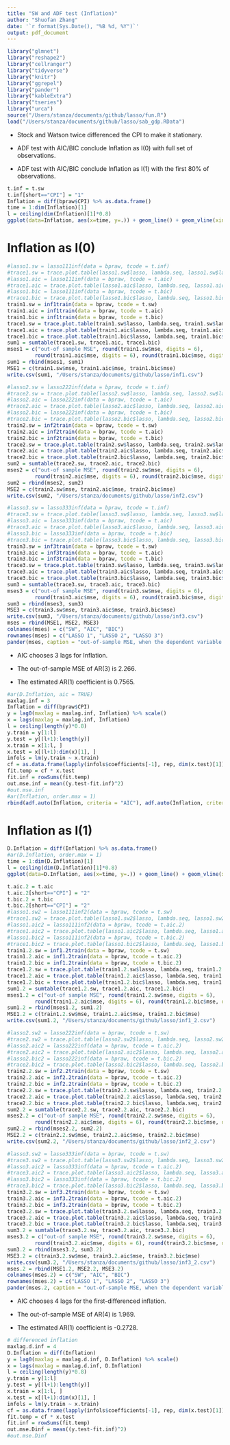 ```yaml
---
title: "SW and ADF test (Inflation)"
author: "Shuofan Zhang"
date: '`r format(Sys.Date(), "%B %d, %Y")`'
output: pdf_document
---
```


```r
library("glmnet")
library("reshape2")
library("cellranger")
library("tidyverse")
library("knitr")
library("ggrepel")
library("pander")
library("kableExtra")
library("tseries")
library("urca")
source("/Users/stanza/documents/github/lasso/fun.R")
load("/Users/stanza/documents/github/lasso/sab_gdp.RData")
```


* Stock and Watson twice differenced the CPI to make it stationary.

* ADF test with AIC/BIC conclude Inflation as I(0) with full set of observations.

* ADF test with AIC/BIC conclude Inflation as I(1) with the first 80% of observations.

```r
t.inf = t.sw
t.inf[short=="CPI"] = "1"
Inflation = diff(bpraw$CPI) %>% as.data.frame()
time = 1:dim(Inflation)[1]
l = ceiling(dim(Inflation)[1]*0.8)
ggplot(data=Inflation, aes(x=time, y=.)) + geom_line() + geom_vline(xintercept=l, color="red")
```

# Inflation as I(0)


```r
#lasso1.sw = lasso111inf(data = bpraw, tcode = t.inf)
#trace1.sw = trace.plot.table(lasso1.sw$lasso, lambda.seq, lasso1.sw$lambda)
#lasso1.aic = lasso111inf(data = bpraw, tcode = t.aic)
#trace1.aic = trace.plot.table(lasso1.aic$lasso, lambda.seq, lasso1.aic$lambda)
#lasso1.bic = lasso111inf(data = bpraw, tcode = t.bic)
#trace1.bic = trace.plot.table(lasso1.bic$lasso, lambda.seq, lasso1.bic$lambda)
train1.sw = inf1train(data = bpraw, tcode = t.sw)
train1.aic = inf1train(data = bpraw, tcode = t.aic)
train1.bic = inf1train(data = bpraw, tcode = t.bic)
trace1.sw = trace.plot.table(train1.sw$lasso, lambda.seq, train1.sw$lambda)
trace1.aic = trace.plot.table(train1.aic$lasso, lambda.seq, train1.aic$lambda)
trace1.bic = trace.plot.table(train1.bic$lasso, lambda.seq, train1.bic$lambda)
sum1 = sumtable(trace1.sw, trace1.aic, trace1.bic)
mses1 = c("out-of sample MSE", round(train1.sw$mse, digits = 6), 
         round(train1.aic$mse, digits = 6), round(train1.bic$mse, digits = 6))
sum1 = rbind(mses1, sum1)
MSE1 = c(train1.sw$mse, train1.aic$mse, train1.bic$mse)
write.csv(sum1, "/Users/stanza/documents/github/lasso/inf1.csv")
```

```r
#lasso2.sw = lasso222inf(data = bpraw, tcode = t.inf)
#trace2.sw = trace.plot.table(lasso2.sw$lasso, lambda.seq, lasso2.sw$lambda)
#lasso2.aic = lasso222inf(data = bpraw, tcode = t.aic)
#trace2.aic = trace.plot.table(lasso2.aic$lasso, lambda.seq, lasso2.aic$lambda)
#lasso2.bic = lasso222inf(data = bpraw, tcode = t.bic)
#trace2.bic = trace.plot.table(lasso2.bic$lasso, lambda.seq, lasso2.bic$lambda)
train2.sw = inf2train(data = bpraw, tcode = t.sw)
train2.aic = inf2train(data = bpraw, tcode = t.aic)
train2.bic = inf2train(data = bpraw, tcode = t.bic)
trace2.sw = trace.plot.table(train2.sw$lasso, lambda.seq, train2.sw$lambda)
trace2.aic = trace.plot.table(train2.aic$lasso, lambda.seq, train2.aic$lambda)
trace2.bic = trace.plot.table(train2.bic$lasso, lambda.seq, train2.bic$lambda)
sum2 = sumtable(trace2.sw, trace2.aic, trace2.bic)
mses2 = c("out-of sample MSE", round(train2.sw$mse, digits = 6), 
         round(train2.aic$mse, digits = 6), round(train2.bic$mse, digits = 6))
sum2 = rbind(mses2, sum2)
MSE2 = c(train2.sw$mse, train2.aic$mse, train2.bic$mse)
write.csv(sum2, "/Users/stanza/documents/github/lasso/inf2.csv")
```

```r
#lasso3.sw = lasso333inf(data = bpraw, tcode = t.inf)
#trace3.sw = trace.plot.table(lasso3.sw$lasso, lambda.seq, lasso3.sw$lambda)
#lasso3.aic = lasso333inf(data = bpraw, tcode = t.aic)
#trace3.aic = trace.plot.table(lasso3.aic$lasso, lambda.seq, lasso3.aic$lambda)
#lasso3.bic = lasso333inf(data = bpraw, tcode = t.bic)
#trace3.bic = trace.plot.table(lasso3.bic$lasso, lambda.seq, lasso3.bic$lambda)
train3.sw = inf3train(data = bpraw, tcode = t.sw)
train3.aic = inf3train(data = bpraw, tcode = t.aic)
train3.bic = inf3train(data = bpraw, tcode = t.bic)
trace3.sw = trace.plot.table(train3.sw$lasso, lambda.seq, train3.sw$lambda)
trace3.aic = trace.plot.table(train3.aic$lasso, lambda.seq, train3.aic$lambda)
trace3.bic = trace.plot.table(train3.bic$lasso, lambda.seq, train3.bic$lambda)
sum3 = sumtable(trace3.sw, trace3.aic, trace3.bic)
mses3 = c("out-of sample MSE", round(train3.sw$mse, digits = 6), 
         round(train3.aic$mse, digits = 6), round(train3.bic$mse, digits = 6))
sum3 = rbind(mses3, sum3)
MSE3 = c(train3.sw$mse, train3.aic$mse, train3.bic$mse)
write.csv(sum3, "/Users/stanza/documents/github/lasso/inf3.csv")
mses = rbind(MSE1, MSE2, MSE3)
colnames(mses) = c("SW", "AIC", "BIC")
rownames(mses) = c("LASSO 1", "LASSO 2", "LASSO 3")
pander(mses, caption = "out-of-sample MSE, when the dependent variable is inflation")
```

* AIC chooses 3 lags for Inflation.

* The out-of-sample MSE of AR(3) is 2.266.

* The estimated AR(1) coefficient is 0.7565.

```r
#ar(D.Inflation, aic = TRUE)
maxlag.inf = 3
Inflation = diff(bpraw$CPI)
y = lag0(maxlag = maxlag.inf, Inflation) %>% scale()
x = lags(maxlag = maxlag.inf, Inflation) 
l = ceiling(length(y)*0.8)
y.train = y[1:l]
y.test = y[(l+1):length(y)]
x.train = x[1:l, ] 
x.test = x[(l+1):dim(x)[1], ]
infols = lm(y.train ~ x.train)
cf = as.data.frame(lapply(infols$coefficients[-1], rep, dim(x.test)[1]))
fit.temp = cf * x.test
fit.inf = rowSums(fit.temp)
out.mse.inf = mean((y.test-fit.inf)^2)
#out.mse.inf
#ar(Inflation, order.max = 1)
rbind(adf.auto(Inflation, criteria = "AIC"), adf.auto(Inflation, criteria = "BIC"), adf.auto(y.train, criteria = "AIC"), adf.auto(y.train, criteria = "BIC")) %>% pander(caption="ADF test for Inflation")
```

# Inflation as I(1)

```r
D.Inflation = diff(Inflation) %>% as.data.frame()
#ar(D.Inflation, order.max = 1)
time = 1:dim(D.Inflation)[1]
l = ceiling(dim(D.Inflation)[1]*0.8)
ggplot(data=D.Inflation, aes(x=time, y=.)) + geom_line() + geom_vline(xintercept=l, color="red")
```

```r
t.aic.2 = t.aic
t.aic.2[short=="CPI"] = "2"
t.bic.2 = t.bic
t.bic.2[short=="CPI"] = "2"
#lasso1.sw2 = lasso111inf2(data = bpraw, tcode = t.sw)
#trace1.sw2 = trace.plot.table(lasso1.sw2$lasso, lambda.seq, lasso1.sw2$lambda)
#lasso1.aic2 = lasso111inf2(data = bpraw, tcode = t.aic.2)
#trace1.aic2 = trace.plot.table(lasso1.aic2$lasso, lambda.seq, lasso1.aic2$lambda)
#lasso1.bic2 = lasso111inf2(data = bpraw, tcode = t.bic.2)
#trace1.bic2 = trace.plot.table(lasso1.bic2$lasso, lambda.seq, lasso1.bic2$lambda)
train1.2.sw = inf1.2train(data = bpraw, tcode = t.sw)
train1.2.aic = inf1.2train(data = bpraw, tcode = t.aic.2)
train1.2.bic = inf1.2train(data = bpraw, tcode = t.bic.2)
trace1.2.sw = trace.plot.table(train1.2.sw$lasso, lambda.seq, train1.2.sw$lambda)
trace1.2.aic = trace.plot.table(train1.2.aic$lasso, lambda.seq, train1.2.aic$lambda)
trace1.2.bic = trace.plot.table(train1.2.bic$lasso, lambda.seq, train1.2.bic$lambda)
sum1.2 = sumtable(trace1.2.sw, trace1.2.aic, trace1.2.bic)
mses1.2 = c("out-of sample MSE", round(train1.2.sw$mse, digits = 6), 
         round(train1.2.aic$mse, digits = 6), round(train1.2.bic$mse, digits = 6))
sum1.2 = rbind(mses1.2, sum1.2)
MSE1.2 = c(train1.2.sw$mse, train1.2.aic$mse, train1.2.bic$mse)
write.csv(sum1.2, "/Users/stanza/documents/github/lasso/inf1_2.csv")
```

```r
#lasso2.sw2 = lasso222inf(data = bpraw, tcode = t.sw)
#trace2.sw2 = trace.plot.table(lasso2.sw2$lasso, lambda.seq, lasso2.sw2$lambda)
#lasso2.aic2 = lasso222inf(data = bpraw, tcode = t.aic.2)
#trace2.aic2 = trace.plot.table(lasso2.aic2$lasso, lambda.seq, lasso2.aic2$lambda)
#lasso2.bic2 = lasso222inf(data = bpraw, tcode = t.bic.2)
#trace2.bic2 = trace.plot.table(lasso2.bic2$lasso, lambda.seq, lasso2.bic2$lambda)
train2.2.sw = inf2.2train(data = bpraw, tcode = t.sw)
train2.2.aic = inf2.2train(data = bpraw, tcode = t.aic.2)
train2.2.bic = inf2.2train(data = bpraw, tcode = t.bic.2)
trace2.2.sw = trace.plot.table(train2.2.sw$lasso, lambda.seq, train2.2.sw$lambda)
trace2.2.aic = trace.plot.table(train2.2.aic$lasso, lambda.seq, train2.2.aic$lambda)
trace2.2.bic = trace.plot.table(train2.2.bic$lasso, lambda.seq, train2.2.bic$lambda)
sum2.2 = sumtable(trace2.2.sw, trace2.2.aic, trace2.2.bic)
mses2.2 = c("out-of sample MSE", round(train2.2.sw$mse, digits = 6), 
         round(train2.2.aic$mse, digits = 6), round(train2.2.bic$mse, digits = 6))
sum2.2 = rbind(mses2.2, sum2.2)
MSE2.2 = c(train2.2.sw$mse, train2.2.aic$mse, train2.2.bic$mse)
write.csv(sum2.2, "/Users/stanza/documents/github/lasso/inf2_2.csv")
```

```r
#lasso3.sw2 = lasso333inf(data = bpraw, tcode = t.sw)
#trace3.sw2 = trace.plot.table(lasso3.sw2$lasso, lambda.seq, lasso3.sw2$lambda)
#lasso3.aic2 = lasso333inf(data = bpraw, tcode = t.aic.2)
#trace3.aic2 = trace.plot.table(lasso3.aic2$lasso, lambda.seq, lasso3.aic2$lambda)
#lasso3.bic2 = lasso333inf(data = bpraw, tcode = t.bic.2)
#trace3.bic2 = trace.plot.table(lasso3.bic2$lasso, lambda.seq, lasso3.bic2$lambda)
train3.2.sw = inf3.2train(data = bpraw, tcode = t.sw)
train3.2.aic = inf3.2train(data = bpraw, tcode = t.aic.2)
train3.2.bic = inf3.2train(data = bpraw, tcode = t.bic.2)
trace3.2.sw = trace.plot.table(train3.2.sw$lasso, lambda.seq, train3.2.sw$lambda)
trace3.2.aic = trace.plot.table(train3.2.aic$lasso, lambda.seq, train3.2.aic$lambda)
trace3.2.bic = trace.plot.table(train3.2.bic$lasso, lambda.seq, train3.2.bic$lambda)
sum3.2 = sumtable(trace3.2.sw, trace3.2.aic, trace3.2.bic)
mses3.2 = c("out-of sample MSE", round(train3.2.sw$mse, digits = 6), 
         round(train3.2.aic$mse, digits = 6), round(train3.2.bic$mse, digits = 6))
sum3.2 = rbind(mses3.2, sum3.2)
MSE3.2 = c(train3.2.sw$mse, train3.2.aic$mse, train3.2.bic$mse)
write.csv(sum3.2, "/Users/stanza/documents/github/lasso/inf3_2.csv")
mses.2 = rbind(MSE1.2, MSE2.2, MSE3.2)
colnames(mses.2) = c("SW", "AIC", "BIC")
rownames(mses.2) = c("LASSO 1", "LASSO 2", "LASSO 3")
pander(mses.2, caption = "out-of-sample MSE, when the dependent variable is first-differenced inflation")
```


* AIC chooses 4 lags for the first-differenced inflation.

* The out-of-sample MSE of AR(4) is 1.969.

* The estimated AR(1) coefficient is -0.2728.


```r
# differenced inflation
maxlag.d.inf = 4
D.Inflation = diff(Inflation)
y = lag0(maxlag = maxlag.d.inf, D.Inflation) %>% scale()
x = lags(maxlag = maxlag.d.inf, D.Inflation) 
l = ceiling(length(y)*0.8)
y.train = y[1:l]
y.test = y[(l+1):length(y)]
x.train = x[1:l, ] 
x.test = x[(l+1):dim(x)[1], ]
infols = lm(y.train ~ x.train)
cf = as.data.frame(lapply(infols$coefficients[-1], rep, dim(x.test)[1]))
fit.temp = cf * x.test
fit.inf = rowSums(fit.temp)
out.mse.Dinf = mean((y.test-fit.inf)^2)
#out.mse.Dinf
```




